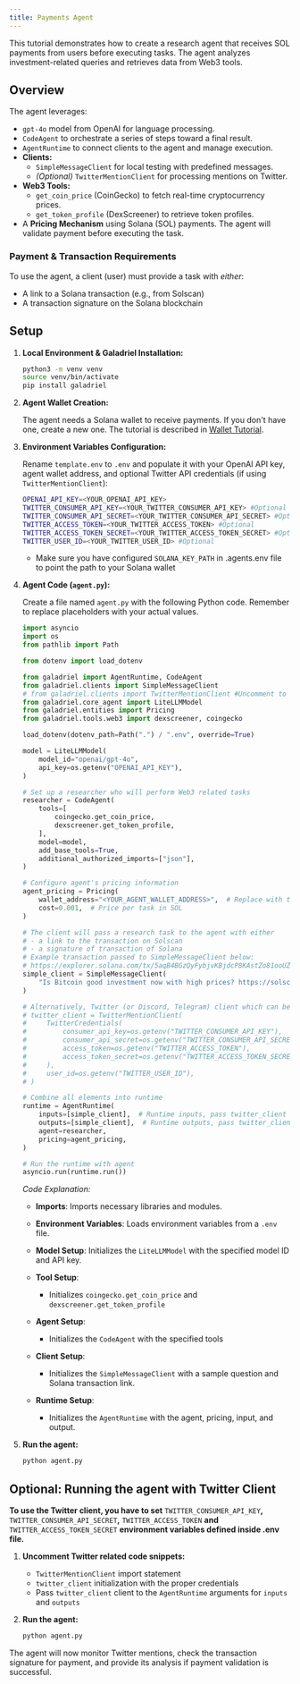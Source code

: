 ```yaml
---
title: Payments Agent
---
```


This tutorial demonstrates how to create a research agent that receives SOL payments from users before executing tasks. The agent analyzes investment-related queries and retrieves data from Web3 tools.

## Overview

The agent leverages:

-   `gpt-4o` model from OpenAI for language processing.
-   `CodeAgent` to orchestrate a series of steps toward a final result.
-   `AgentRuntime` to connect clients to the agent and manage execution.
-   **Clients:**
    -   `SimpleMessageClient` for local testing with predefined messages.
    -   *(Optional)* `TwitterMentionClient` for processing mentions on Twitter.
-   **Web3 Tools:**
    -   `get_coin_price` (CoinGecko) to fetch real-time cryptocurrency prices.
    -   `get_token_profile` (DexScreener) to retrieve token profiles.
-   A **Pricing Mechanism** using Solana (SOL) payments.  The agent will validate payment before executing the task.

### Payment & Transaction Requirements

To use the agent, a client (user) must provide a task with *either*:

- A link to a Solana transaction (e.g., from Solscan)
- A transaction signature on the Solana blockchain

## Setup

1.  **Local Environment & Galadriel Installation:**

    ```bash
    python3 -m venv venv
    source venv/bin/activate
    pip install galadriel
    ```

2.  **Agent Wallet Creation:**

    The agent needs a Solana wallet to receive payments. If you don't have one, create a new one. The tutorial is described in [Wallet Tutorial](galadriel-network/tutorials/wallet.mdx).

3.  **Environment Variables Configuration:**

    Rename `template.env` to `.env` and populate it with your OpenAI API key, agent wallet address, and optional Twitter API credentials (if using `TwitterMentionClient`):

    ```bash
    OPENAI_API_KEY=<YOUR_OPENAI_API_KEY>
    TWITTER_CONSUMER_API_KEY=<YOUR_TWITTER_CONSUMER_API_KEY> #Optional
    TWITTER_CONSUMER_API_SECRET=<YOUR_TWITTER_CONSUMER_API_SECRET> #Optional
    TWITTER_ACCESS_TOKEN=<YOUR_TWITTER_ACCESS_TOKEN> #Optional
    TWITTER_ACCESS_TOKEN_SECRET=<YOUR_TWITTER_ACCESS_TOKEN_SECRET> #Optional
    TWITTER_USER_ID=<YOUR_TWITTER_USER_ID> #Optional
    ```

    *   Make sure you have configured `SOLANA_KEY_PATH` in .agents.env file to point the path to your Solana wallet

4.  **Agent Code (`agent.py`):**

    Create a file named `agent.py` with the following Python code.  Remember to replace placeholders with your actual values.

    ```python
    import asyncio
    import os
    from pathlib import Path

    from dotenv import load_dotenv

    from galadriel import AgentRuntime, CodeAgent
    from galadriel.clients import SimpleMessageClient
    # from galadriel.clients import TwitterMentionClient #Uncomment to enable Twitter client
    from galadriel.core_agent import LiteLLMModel
    from galadriel.entities import Pricing
    from galadriel.tools.web3 import dexscreener, coingecko

    load_dotenv(dotenv_path=Path(".") / ".env", override=True)

    model = LiteLLMModel(
        model_id="openai/gpt-4o",
        api_key=os.getenv("OPENAI_API_KEY"),
    )

    # Set up a researcher who will perform Web3 related tasks
    researcher = CodeAgent(
        tools=[
            coingecko.get_coin_price,
            dexscreener.get_token_profile,
        ],
        model=model,
        add_base_tools=True,
        additional_authorized_imports=["json"],
    )

    # Configure agent's pricing information
    agent_pricing = Pricing(
        wallet_address="<YOUR_AGENT_WALLET_ADDRESS>",  # Replace with the agent's wallet address
        cost=0.001,  # Price per task in SOL
    )

    # The client will pass a research task to the agent with either
    # - a link to the transaction on Solscan
    # - a signature of transaction of Solana
    # Example transaction passed to SimpleMessageClient below:
    # https://explorer.solana.com/tx/5aqB4BGzQyFybjvKBjdcP8KAstZo81ooUZnf64vSbLLWbUqNSGgXWaGHNteiK2EJrjTmDKdLYHamJpdQBFevWuvy
    simple_client = SimpleMessageClient(
        "Is Bitcoin good investment now with high prices? https://solscan.io/tx/5aqB4BGzQyFybjvKBjdcP8KAstZo81ooUZnf64vSbLLWbUqNSGgXWaGHNteiK2EJrjTmDKdLYHamJpdQBFevWuvy",
    )

    # Alternatively, Twitter (or Discord, Telegram) client which can be passed to inputs and outputs in order to get tasks from social channels
    # twitter_client = TwitterMentionClient(
    #     TwitterCredentials(
    #         consumer_api_key=os.getenv("TWITTER_CONSUMER_API_KEY"),
    #         consumer_api_secret=os.getenv("TWITTER_CONSUMER_API_SECRET"),
    #         access_token=os.getenv("TWITTER_ACCESS_TOKEN"),
    #         access_token_secret=os.getenv("TWITTER_ACCESS_TOKEN_SECRET"),
    #     ),
    #     user_id=os.getenv("TWITTER_USER_ID"),
    # )

    # Combine all elements into runtime
    runtime = AgentRuntime(
        inputs=[simple_client],  # Runtime inputs, pass twitter_client if you use it
        outputs=[simple_client],  # Runtime outputs, pass twitter_client if you use it
        agent=researcher,
        pricing=agent_pricing,
    )

    # Run the runtime with agent
    asyncio.run(runtime.run())
    ```

    *Code Explanation:*

    *   **Imports**: Imports necessary libraries and modules.
    *   **Environment Variables**: Loads environment variables from a `.env` file.
    *   **Model Setup**: Initializes the `LiteLLMModel` with the specified model ID and API key.
    *   **Tool Setup**:

        *   Initializes `coingecko.get_coin_price` and `dexscreener.get_token_profile`

    *   **Agent Setup**:

        *   Initializes the `CodeAgent` with the specified tools

    *   **Client Setup**:

        *   Initializes the `SimpleMessageClient` with a sample question and Solana transaction link.

    *   **Runtime Setup**:

        *   Initializes the `AgentRuntime` with the agent, pricing, input, and output.

5.  **Run the agent:**

    ```bash
    python agent.py
    ```

## Optional: Running the agent with Twitter Client

**To use the Twitter client, you have to set** `TWITTER_CONSUMER_API_KEY`**,** `TWITTER_CONSUMER_API_SECRET`**,** `TWITTER_ACCESS_TOKEN` **and** `TWITTER_ACCESS_TOKEN_SECRET` **environment variables defined inside .env file.**

1.  **Uncomment Twitter related code snippets:**
    *   `TwitterMentionClient` import statement
    *   `twitter_client` initialization with the proper credentials
    *   Pass `twitter_client` client to the `AgentRuntime` arguments for `inputs` and `outputs`

2.  **Run the agent:**

    ```bash
    python agent.py
    ```

The agent will now monitor Twitter mentions, check the transaction signature for payment, and provide its analysis if payment validation is successful.